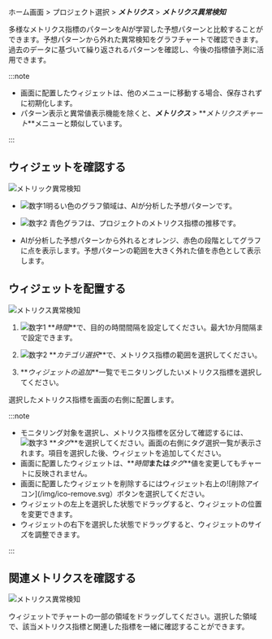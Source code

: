 ホーム画面 > プロジェクト選択 > **_メトリクス_** > **_メトリクス異常検知_**

多様なメトリクス指標のパターンをAIが学習した予想パターンと比較することができます。予想パターンから外れた異常検知をグラフチャートで確認できます。過去のデータに基づいて繰り返されるパターンを確認し、今後の指標値予測に活用できます。

:::note

-   画面に配置したウィジェットは、他のメニューに移動する場合、保存されずに初期化します。
-   パターン表示と異常値表示機能を除くと、**_メトリクス_** > **_メトリクスチャート_**メニューと類似しています。

:::

## ウィジェットを確認する

![メトリック異常検知](/img/metrics-detect-abnormal2.png)

-   ![数字1](/img/number-01.png)明るい色のグラフ領域は、AIが分析した予想パターンです。 

-   ![数字2](/img/number-02.png) <span class='normal'>青色</span>グラフは、プロジェクトのメトリクス指標の推移です。

-   AIが分析した予想パターンから外れると<span class='slow'>オレンジ</span>、<span class='vslow'>赤色</span>の段階としてグラフに点を表示します。予想パターンの範囲を大きく外れた値を<span class='vslow'>赤色</span>として表示します。

## ウィジェットを配置する

![メトリクス異常検知](/img/metrics-detect-abnormal-set-widget2.png)

1.  ![数字1](/img/number-01.png) **_時間_**で、目的の時間間隔を設定してください。最大1か月間隔まで設定できます。

2.  ![数字2](/img/number-02.png) **_カテゴリ選択_**で、メトリクス指標の範囲を選択してください。

3.  **_ウィジェットの追加_**一覧でモニタリングしたいメトリクス指標を選択してください。

選択したメトリクス指標を画面の右側に配置します。

:::note

-   モニタリング対象を選択し、メトリクス指標を区分して確認するには、![数字3](/img/number-03.png) **_タグ_**を選択してください。画面の右側にタグ選択一覧が表示されます。項目を選択した後、ウィジェットを追加してください。
-   画面に配置したウィジェットは、**_時間_**または**_タグ_**値を変更してもチャートに反映されません。
-   画面に配置したウィジェットを削除するにはウィジェット右上の![削除アイコン]\(/img/ico-remove.svg）ボタンを選択してください。
-   ウィジェットの左上を選択した状態でドラッグすると、ウィジェットの位置を変更できます。
-   ウィジェットの右下を選択した状態でドラッグすると、ウィジェットのサイズを調整できます。

:::

## 関連メトリクスを確認する

![メトリクス異常検知](/img/metrics-detect-anormal-details2.png)

ウィジェットでチャートの一部の領域をドラッグしてください。選択した領域で、該当メトリクス指標と関連した指標を一緒に確認することができます。
